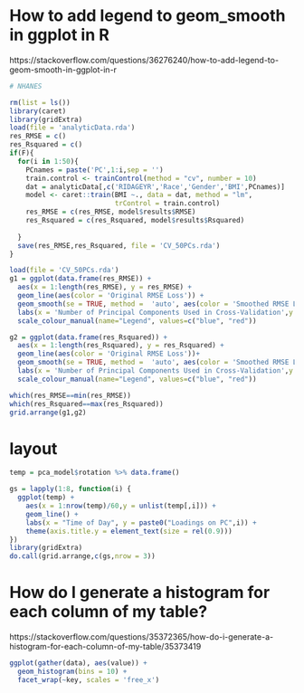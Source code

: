 # How to add legend to geom_smooth in ggplot in R

https://stackoverflow.com/questions/36276240/how-to-add-legend-to-geom-smooth-in-ggplot-in-r
```r


# NHANES

rm(list = ls())
library(caret)
library(gridExtra)
load(file = 'analyticData.rda')
res_RMSE = c()
res_Rsquared = c()
if(F){
  for(i in 1:50){
    PCnames = paste('PC',1:i,sep = '')
    train.control <- trainControl(method = "cv", number = 10)
    dat = analyticData[,c('RIDAGEYR','Race','Gender','BMI',PCnames)]
    model <- caret::train(BMI ~., data = dat, method = "lm",
                          trControl = train.control)
    res_RMSE = c(res_RMSE, model$results$RMSE)
    res_Rsquared = c(res_Rsquared, model$results$Rsquared)
    
  }
  save(res_RMSE,res_Rsquared, file = 'CV_50PCs.rda')
}

load(file = 'CV_50PCs.rda')
g1 = ggplot(data.frame(res_RMSE)) + 
  aes(x = 1:length(res_RMSE), y = res_RMSE) +
  geom_line(aes(color = 'Original RMSE Loss')) +
  geom_smooth(se = TRUE, method =  'auto', aes(color = 'Smoothed RMSE Loss')) +
  labs(x = 'Number of Principal Components Used in Cross-Validation',y = 'Root Mean Square Error ') +
  scale_colour_manual(name="Legend", values=c("blue", "red"))

g2 = ggplot(data.frame(res_Rsquared)) + 
  aes(x = 1:length(res_Rsquared), y = res_Rsquared) +
  geom_line(aes(color = 'Original RMSE Loss'))+
  geom_smooth(se = TRUE, method =  'auto', aes(color = 'Smoothed RMSE Loss')) + 
  labs(x = 'Number of Principal Components Used in Cross-Validation',y = 'R-squared') +
  scale_colour_manual(name="Legend", values=c("blue", "red"))

which(res_RMSE==min(res_RMSE))
which(res_Rsquared==max(res_Rsquared))
grid.arrange(g1,g2)

```


# layout

```r
temp = pca_model$rotation %>% data.frame()

gs = lapply(1:8, function(i) {
  ggplot(temp) + 
    aes(x = 1:nrow(temp)/60,y = unlist(temp[,i])) + 
    geom_line() +
    labs(x = "Time of Day", y = paste0("Loadings on PC",i)) +
    theme(axis.title.y = element_text(size = rel(0.9)))
})
library(gridExtra)
do.call(grid.arrange,c(gs,nrow = 3))
```


# How do I generate a histogram for each column of my table?

https://stackoverflow.com/questions/35372365/how-do-i-generate-a-histogram-for-each-column-of-my-table/35373419
```r
ggplot(gather(data), aes(value)) + 
  geom_histogram(bins = 10) + 
  facet_wrap(~key, scales = 'free_x')
```


